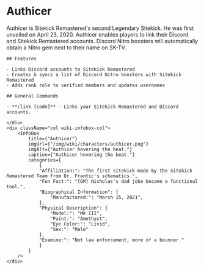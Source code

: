 
# Authicer

<div className="row wiki-parent">
    <div className="col wiki-content-col">
    Authicer is Sitekick Remastered's second Legendary Sitekick.  He was first unveiled on April 23, 2020.  Authicer enables players to link their Discord and Sitekick Remastered accounts.  Discord Nitro boosters will automatically obtain a Nitro gem next to their name on SK-TV.

    ## Features

    - Links Discord accounts to Sitekick Remastered
    - Creates & syncs a list of Discord Nitro boosters with Sitekick Remastered
    - Adds rank role to verified members and updates usernames

    ## General Commands

    - **/link [code]** - Links your Sitekick Remastered and Discord accounts.

    </div>
    <div className="col wiki-infobox-col">
        <InfoBox 
            title={"Authicer"}
            imgUrl={"/img/wiki/characters/authicer.png"}
            imgAlt={"Authicer hovering the beat."}
            caption={"Authicer hovering the beat."}
            categories={
                {
                "Affiliation:": "The first sitekick made by the Sitekick Remastered Team from Dr. Frantic's schematics.",
                "Fun Fact:": "[GM] Nicholas's dad joke became a functional tool.",
                "Biographical Information": {
                    "Manufactured:": "March 15, 2021",
                },
                "Physical Description": {
                    "Model:": "MK III",
                    "Paint:": "Amethyst",
                    "Eye Color:": "Livid",
                    "Sex:": "Male"
                },
                "Examine:": "Not law enforcement, more of a bouncer."
                }
            }
        />
    </div>
</div>
